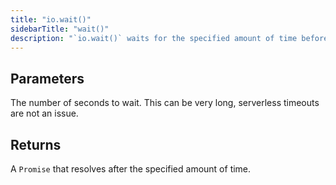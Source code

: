 ```yaml
---
title: "io.wait()"
sidebarTitle: "wait()"
description: "`io.wait()` waits for the specified amount of time before continuing the Job. Delays work even if you're on a serverless platform with timeouts, or if your server goes down. They utilize [resumability](/documentation/concepts/resumability) to ensure that the Run can be resumed after the delay."
---
```


<Snippet file="v2-deprecation-warning.mdx" />

## Parameters

<Snippet file="stable-key-param.mdx" />
<ResponseField name="seconds" type="number" required>
  The number of seconds to wait. This can be very long, serverless timeouts are
  not an issue.
</ResponseField>

## Returns

A `Promise` that resolves after the specified amount of time.

<RequestExample>
  <Snippet file="delay-example.mdx" />
</RequestExample>

